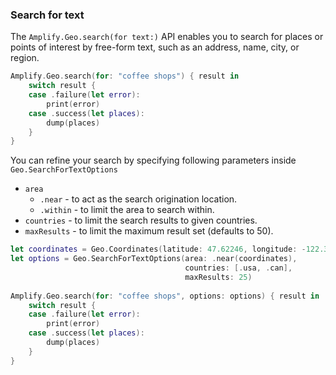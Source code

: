 ### Search for text

The `Amplify.Geo.search(for text:)` API enables you to search for places or points of interest by free-form text, such as an address, name, city, or region.

```swift
Amplify.Geo.search(for: "coffee shops") { result in
    switch result {
    case .failure(let error):
        print(error)
    case .success(let places):
        dump(places)
    }
}
```

You can refine your search by specifying following parameters inside `Geo.SearchForTextOptions`
- `area`
  - `.near` - to act as the search origination location.
  - `.within` - to limit the area to search within.
- `countries` - to limit the search results to given countries.
- `maxResults` - to limit the maximum result set (defaults to 50).

```swift
let coordinates = Geo.Coordinates(latitude: 47.62246, longitude: -122.336775)
let options = Geo.SearchForTextOptions(area: .near(coordinates),
                                       countries: [.usa, .can],
                                       maxResults: 25)
                                       
Amplify.Geo.search(for: "coffee shops", options: options) { result in
    switch result {
    case .failure(let error):
        print(error)
    case .success(let places):
        dump(places)
    }
}
```